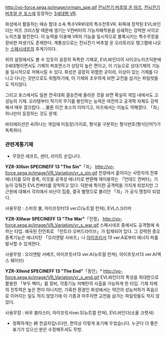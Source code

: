 http://vo-force.sega.jp/image/vrmain_spe.gif
[[전뇌전기 버추얼 온 마즈]], [[전뇌전기 버추얼 온 포스]]에 등장하는 [[3세대형 VR]].

화성에서 활동하는 매슈 함대 소속 특수VR부대의 특수전투VR. 뒤쪽에 장착된 EVL바인더는 마즈 크리스탈 때문에 생기는 V컨버터의 기능저해작용을 상쇄하는 강력한 사이코 노이즈를 발진한다. 이 능력을 이용해 VR의 기능을 일시적으로 블록시키는 특수무장을 장비한 파생기도 존재한다.
계통상으로는 전뇌전기 버추얼 온 오라토리오 탱그램에 나오는 [[스페시네프]]의 후계기이다.

위의 설정에서도 볼 수 있듯이 굉장히 독특한 기체로, EVL바인더의 사이코노이즈덕분에 3세대형이면서도 기체의 퍼포먼스가 상당히 높은 편이고, 이 기능으로 상대기체의 기능을 일시적으로 저해시킬 수 있다. 화성은 굉장히 위험한 곳이라, 이상이 있는 기체를 다니고 다니는 것만으로도 위험하기에, 이 기체와 조우하게 되면 교전을 삼가는 파일럿들도 적지않다.

그리고 포스에서도 일본 전국대회 결승전에 올라온 것을 보면 확실히 게임 내에서도 고성능의 기체. 오라탱부터 적기의 무기를 봉인하는 능력은 여전하고 공격력 자체도 강력해서 매우 껄끄럽다. …물론 이건 포스의 이야기고, 마즈에서는 이놈도 약해졌다. 「죄」하나만이 등장하는 것도 문제.

바리에리션은 4(하나는 게임에 미등장)가지로, 형식을 구분하는 형식번호(형식단어?)가 독특하다.

=== 관련계통기체 === 
*무장은 레프트, 센터, 라이트 순입니다.

'''YZR-XIIIsin SPECINEFF 13 "The Sin"'''「죄」
http://vo-force.sega.jp/image/VR_Variation/vr_s_sin.gif
전장에서 흩어지는 사망자의 잔류 에너지를 모아 증폭, 이것을 공격성 에너지로 변환해 재이용하는 「언데드 컨버터」기능이 갖춰진 EVL컨버터를 장착하고 있다. 덕분에 특이한 공격력을 가지게 되었지만 그 근원에 대해서 각지에서 비난이 집중, 결국 별명으로 불리던 「죄」가 공식 명칭이 되었다.

사용무장 : 스피릿 볼, 아이프릿터13 ver.C(뉴트럴 런쳐), EVL스크리머

'''YZR-XIIIwar SPECINEFF 13 "The War"'''「전쟁」
http://vo-force.sega.jp/image/VR_Variation/vr_s_war.gif
스페시네프 중에서도 공격형에 속하는 타입. 왜곡된 진언회로 「만트라 오버드라이브」가 탑재되어 있다. 그 강력한 증오 증폭기능은 에너지탄 「오리엔탈 사바즈」나 [[아이프리서]] 13 ver.A로부터 에너지 파를 발사할 수 있게한다.

사용무장 : 오리엔탈 서배즈, 아이프릿서13 ver.A(뉴트럴 런쳐), 아이프릿서13 ver.A(액스 웨이브)

'''YZR-XIIend SPECINEFF 13 "The End"'''「종언」*
http://vo-force.sega.jp/image/VR_Variation/vr_s_end.gif
EVL바인더의 특성을 최대한으로 활용한 「부두 벡터」를 장비, 각종기능 저해탄의 사출을 가능하게 한 타입. 기체 자체의 전투력은 높은 편이 아니지만, 가혹한 환경인 화성에서는 약간의 성능저하가 죽음으로 이어지는 일도 적지 않았기에 이 기종과 마주치면 교전을 삼가는 파일럿들도 적지 않았다.

사용무장 : 바우 블라스터, 아이프릿서ver.S(뉴트럴 런쳐), EVL바인더(소울 크랫셔)

*정확하게는 終 한글자입니다만, 편의상 이렇게 표기해 두었습니다. 누군다 더 좋은 표기가 있으신 분은 수정해주셔도 무방.
